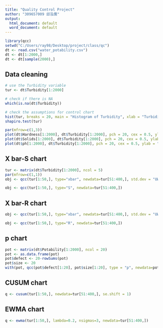 ```yaml
---
title: "Quality Control Project"
author: "309657009 邱泓儒"
output:
  html_document: default
  word_document: default
---
```


```r
library(qcc)
setwd("C:/Users/ray98/Desktop/project/class/qc")
dt <- read.csv("water_potability.csv")
dt <- dt[1:2000,]
dt <- dt[sample(2000),]
```

## Data cleaning
```r
# use the Turbidity variable
tur <- dt$Turbidity[1:2000]

# check if there is NA
which(is.na(dt$Turbidity))

# check the assumptions for control chart
hist(tur, breaks = 20, main = "Histogram of Turbidity", xlab = "Turbidity")
shapiro.test(tur)

par(mfrow=c(1,3))
plot(dt$Hardness[1:2000], dt$Turbidity[1:2000], pch = 20, cex = 0.5, ylab = "Turbidity", xlab = "Hardness")
plot(dt$Solids[1:2000], dt$Turbidity[1:2000], pch = 20, cex = 0.5, ylab = "Turbidity", xlab = "Solids")
plot(dt$ph[1:2000], dt$Turbidity[1:2000], pch = 20, cex = 0.5, ylab = "Turbidity", xlab = "ph")
```

## X bar-S chart
```r
tur <- matrix(dt$Turbidity[1:2000], ncol = 5)
par(mfrow=c(1,1))
obj <- qcc(tur[1:50,], type="xbar", newdata=tur[51:400,], std.dev = "UWAVE-SD")

obj <- qcc(tur[1:50,], type="S", newdata=tur[51:400,])
```

## X bar-R chart
```r
obj <- qcc(tur[1:50,], type="xbar", newdata=tur[51:400,], std.dev = "UWAVE-R")

obj <- qcc(tur[1:50,], type="R", newdata=tur[51:400,])
```


## p chart
```r
pot <- matrix(dt$Potability[1:2000], ncol = 20)
pot <- as.data.frame(pot)
pot$defect <- 20-rowSums(pot)
pot$size <- 20
with(pot, qcc(pot$defect[1:20], pot$size[1:20], type = "p", newdata=pot$defect[21:100], newsizes=pot$size[21:100]))
```

## CUSUM chart
```r
q <- cusum(tur[1:50,], newdata=tur[51:400,], se.shift = 1)
```

## EWMA chart
```r
q <- ewma(tur[1:50,], lambda=0.2, nsigmas=3, newdata=tur[51:400,]) 
```

